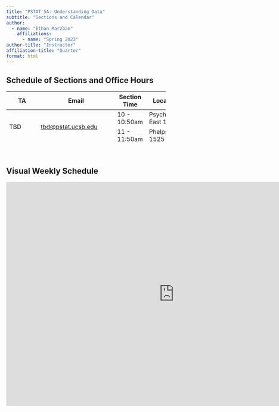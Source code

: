 ```yaml
---
title: "PSTAT 5A: Understanding Data"
subtitle: "Sections and Calendar"
author:
  - name: "Ethan Marzban"
    affiliations:
      - name: "Spring 2023"
author-title: "Instructor"
affiliation-title: "Quarter"
format: html
---
```


## Schedule of Sections and Office Hours

<table class="table" style="width: 85%; height: 138px;">
    <thead>
        <tr class="header" style="height: 26px;">
            <th style="height: 26px;">TA</th>
            <th style="height: 26px;">Email</th>
            <th style="height: 26px;">Section Time</th>
            <th style="height: 26px;">Location</th>
        </tr>
    </thead>
    <tbody>
        <tr class="odd" style="height: 28px;">
            <td style="height: 56px;" rowspan="2">TBD</td>
            <td style="height: 56px;" rowspan="2"><a class="inline_disabled" href="mailto:tbd@pstat.ucsb.edu" target="_blank" rel="noopener">tbd@pstat.ucsb.edu</a></td>
            <td style="height: 28px;">10 - 10:50am</td>
            <td style="height: 28px;">Psychology East 1805</td>
        </tr>
        <tr class="odd" style="height: 28px;">
            <td style="height: 28px;">11 - 11:50am</td>
            <td style="height: 28px;">Phelps 1525</td>
        </tr>
        <tr class="even" style="height: 28px;">
            <td style="height: 56px;" rowspan="2">Nickolas Thiessen</td>
            <td style="height: 56px;" rowspan="2"><a class="inline_disabled" href="mailto:nickolas@pstat.ucsb.edu" target="_blank" rel="noopener">nickolas@pstat.ucsb.edu</a></td>
            <td style="height: 28px;">12 - 12:50pm</td>
            <td style="height: 28px;">Phelps 1513</td>
        <tr class="even" style="height: 28px;">
            <td style="height: 28px;">1 - 1:50pm</td>
            <td style="height: 28px;">Phelps 1529</td>
        </tr>
    </tbody>
</table>

\

## Visual Weekly Schedule
<iframe src="https://calendar.google.com/calendar/embed?height=600&wkst=1&bgcolor=%23ffffff&ctz=America%2FLos_Angeles&mode=WEEK&src=cHN0YXQ1YS51Y3NiQGdtYWlsLmNvbQ&src=YWRkcmVzc2Jvb2sjY29udGFjdHNAZ3JvdXAudi5jYWxlbmRhci5nb29nbGUuY29t&src=ZW4udXNhI2hvbGlkYXlAZ3JvdXAudi5jYWxlbmRhci5nb29nbGUuY29t&color=%23039BE5&color=%2333B679&color=%230B8043" style="border-width:0" width="900" height="600" frameborder="0" scrolling="no"></iframe>